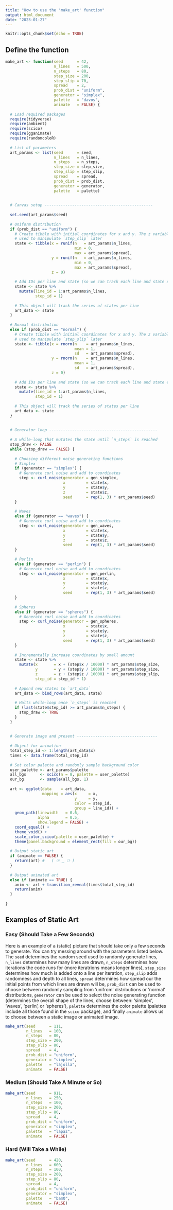 ```yaml
---
title: "How to use the 'make_art' function"
output: html_document
date: "2023-01-27"
---
```


```r
knitr::opts_chunk$set(echo = TRUE)
```

## Define the function

```r
make_art <- function(seed      = 42,
                     n_lines   = 500,
                     n_steps   = 80,
                     step_size = 200,
                     step_slip = 70,
                     spread    = 2,
                     prob_dist = "uniform",
                     generator = "simplex",
                     palette   = "davos",
                     animate   = FALSE) {
  
  # Load required packages
  require(tidyverse)
  require(ambient)
  require(scico)
  require(gganimate)
  require(randomcoloR)
  
  # List of parameters
  art_params <- list(seed      = seed,
                     n_lines   = n_lines,
                     n_steps   = n_steps,
                     step_size = step_size,
                     step_slip = step_slip,
                     spread    = spread,
                     prob_dist = prob_dist,
                     generator = generator,
                     palette   = palette)
  
  
  # Canvas setup -----------------------------------------------
  
  set.seed(art_params$seed)
  
  # Uniform distribution
  if (prob_dist == "uniform") {
    # Create tibble with initial coordinates for x and y. The z variable is
    # used to manipulate `step_slip` later
    state <- tibble(x = runif(n   = art_params$n_lines, 
                              min = 0, 
                              max = art_params$spread),
                    y = runif(n   = art_params$n_lines, 
                              min = 0, 
                              max = art_params$spread),
                    z = 0)
    
    # Add IDs per line and state (so we can track each line and state easily)
    state <- state %>% 
      mutate(line_id = 1:art_params$n_lines,
             step_id = 1)
    
    # This object will track the series of states per line
    art_data <- state
  }
  
  # Normal distribution
  else if (prob_dist == "normal") {
    # Create tibble with initial coordinates for x and y. The z variable is
    # used to manipulate `step_slip` later
    state <- tibble(x = rnorm(n    = art_params$n_lines, 
                              mean = 1, 
                              sd   = art_params$spread),
                    y = rnorm(n    = art_params$n_lines, 
                              mean = 1, 
                              sd   = art_params$spread),
                    z = 0)
    
    # Add IDs per line and state (so we can track each line and state easily)
    state <- state %>% 
      mutate(line_id = 1:art_params$n_lines,
             step_id = 1)
    
    # This object will track the series of states per line
    art_data <- state  
  }
  
  
  # Generator loop -----------------------------------------------
  
  # A while-loop that mutates the state until `n_steps` is reached
  stop_draw <- FALSE
  while (stop_draw == FALSE) {
    
    # Choosing different noise generating functions
    # Simplex
    if (generator == "simplex") {
      # Generate curl noise and add to coordinates
      step <- curl_noise(generator = gen_simplex,
                         x         = state$x,
                         y         = state$y,
                         z         = state$z,
                         seed      = rep(1, 3) * art_params$seed)
    }
    
    # Waves
    else if (generator == "waves") {
      # Generate curl noise and add to coordinates
      step <- curl_noise(generator = gen_waves,
                         x         = state$x,
                         y         = state$y,
                         z         = state$z,
                         seed      = rep(1, 3) * art_params$seed)
    }
    
    # Perlin
    else if (generator == "perlin") {
      # Generate curl noise and add to coordinates
      step <- curl_noise(generator = gen_perlin,
                         x         = state$x,
                         y         = state$y,
                         z         = state$z,
                         seed      = rep(1, 3) * art_params$seed)
    }
    
    # Spheres
    else if (generator == "spheres") {
      # Generate curl noise and add to coordinates
      step <- curl_noise(generator = gen_spheres,
                         x         = state$x,
                         y         = state$y,
                         z         = state$z,
                         seed      = rep(1, 3) * art_params$seed)
    }
    
    # Incrementally increase coordinates by small amount
    state <- state %>% 
      mutate(x       = x + (step$x / 10000) * art_params$step_size, 
             y       = y + (step$y / 10000) * art_params$step_size,
             z       = z + (step$z / 10000) * art_params$step_slip,
             step_id = step_id + 1)         
    
    # Append new states to `art_data`
    art_data <- bind_rows(art_data, state)
    
    # Halts while-loop once `n_steps` is reached
    if (last(state$step_id) >= art_params$n_steps) {
      stop_draw <- TRUE
    }
  }
  
  
  # Generate image and present -----------------------------------
  
  # Object for animation
  total_step_id <- 1:length(art_data$x)
  times <- data.frame(total_step_id)
  
  # Set color palette and randomly sample background color
  user_palette <- art_params$palette
  all_bgs      <- scico(n = 8, palette = user_palette)
  our_bg       <- sample(all_bgs, 1)
  
  art <- ggplot(data    = art_data,
                mapping = aes(x     = x, 
                              y     = y, 
                              color = step_id,
                              group = line_id)) +
    geom_path(linewidth   = 0.6, 
              alpha       = 0.5,
              show.legend = FALSE) + 
    coord_equal() +
    theme_void() +
    scale_color_scico(palette = user_palette) +
    theme(panel.background = element_rect(fill = our_bg))
  
  # Output static art
  if (animate == FALSE) {
    return(art) #	( ☉ ‿ ⚆ )
  }
  
  # Output animated art
  else if (animate == TRUE) {
    anim <- art + transition_reveal(times$total_step_id)
    return(anim)
  }
  
}
```

## Examples of Static Art

### Easy (Should Take a Few Seconds)

Here is an example of a (static) picture that should take only a few seconds to generate. You can try messing around with the parameters listed below. The `seed` determines the random seed used to randomly generate lines, `n_lines` determines how many lines are drawn, `n_steps` determines how iterations the code runs for (more iteratrions means longer lines), `step_size` determines how much is added onto a line per iteration, `step_slip` adds randomness and depth to all lines, `spread` determines how spread our the initial points from which lines are drawn will be, `prob_dist` can be used to choose between randomly sampling from 'unifrom' distributions or 'normal' distributions, `generator` can be used to select the noise generating function (determines the overall shape of the lines, choose between: 'simplex', 'waves', 'perlin', or 'spheres'), `palette` determines the color palette (palettes include all those found in the `scico` package), and finally `animate` allows us to choose between a static image or animated image.

```r
make_art(seed      = 111,
         n_lines   = 100,
         n_steps   = 80,
         step_size = 200,
         step_slip = 80,
         spread    = 4,
         prob_dist = "uniform",
         generator = "simplex",
         palette   = "lajolla",
         animate   = FALSE)
```

### Medium (Should Take A Minute or So)

```r
make_art(seed      = 911,
         n_lines   = 250,
         n_steps   = 100,
         step_size = 200,
         step_slip = 80,
         spread    = 4,
         prob_dist = "uniform",
         generator = "simplex",
         palette   = "lapaz",
         animate   = FALSE)
```

### Hard (Will Take a While)


```r
make_art(seed      = 420,
         n_lines   = 600,
         n_steps   = 100,
         step_size = 200,
         step_slip = 80,
         spread    = 4,
         prob_dist = "uniform",
         generator = "simplex",
         palette   = "bamO",
         animate   = FALSE)
```



